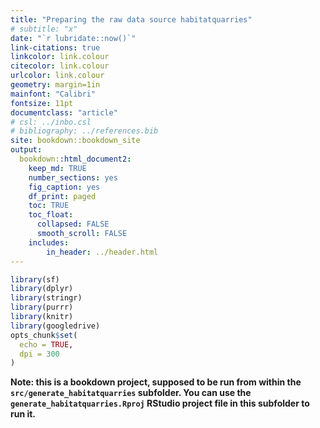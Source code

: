 ```yaml
---
title: "Preparing the raw data source habitatquarries"
# subtitle: "x"
date: "`r lubridate::now()`"
link-citations: true
linkcolor: link.colour
citecolor: link.colour
urlcolor: link.colour
geometry: margin=1in
mainfont: "Calibri"
fontsize: 11pt
documentclass: "article"
# csl: ../inbo.csl
# bibliography: ../references.bib
site: bookdown::bookdown_site
output:
  bookdown::html_document2:
    keep_md: TRUE
    number_sections: yes
    fig_caption: yes
    df_print: paged
    toc: TRUE
    toc_float:
      collapsed: FALSE
      smooth_scroll: FALSE
    includes:
        in_header: ../header.html
---
```


```r
library(sf)
library(dplyr)
library(stringr)
library(purrr)
library(knitr)
library(googledrive)
opts_chunk$set(
  echo = TRUE,
  dpi = 300
)
```

**Note: this is a bookdown project, supposed to be run from within the `src/generate_habitatquarries` subfolder. You can use the `generate_habitatquarries.Rproj` RStudio project file in this subfolder to run it.**





